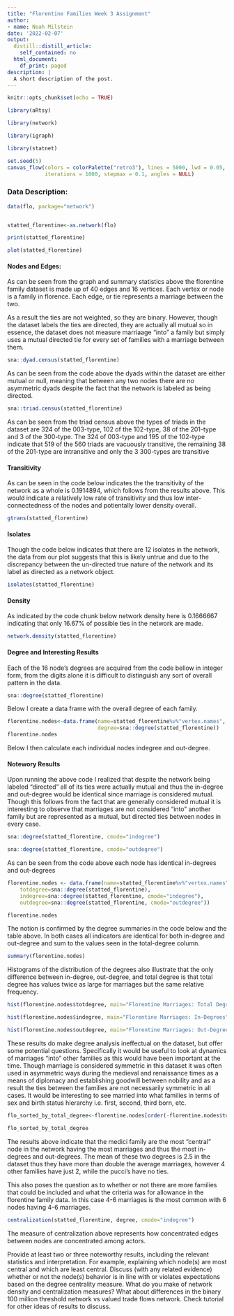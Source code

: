```yaml
---
title: "Florentine Families Week 3 Assignment"
author:
- name: Noah Milstein
date: '2022-02-07'
output:
  distill::distill_article:
    self_contained: no
  html_document:
    df_print: paged
description: |
  A short description of the post.
---
```


```r
knitr::opts_chunk$set(echo = TRUE)
```

```r

library(aRtsy)

library(network)

library(igraph)

library(statnet)

```


```r

set.seed(5)
canvas_flow(colors = colorPalette("retro3"), lines = 5000, lwd = 0.05,
            iterations = 1000, stepmax = 0.1, angles = NULL)

```

### Data Description: 

```r

data(flo, package="network")


statted_florentine<-as.network(flo)

print(statted_florentine)

```

```r
plot(statted_florentine)
```

#### Nodes and Edges:

As can be seen from the graph and summary statistics above the florentine family dataset is made up of 40 edges and 16 vertices. Each vertex or node is a family in florence. Each edge, or tie represents a marriage between the two.

As a result the ties are not weighted, so they are binary. However, though the dataset labels the ties are directed, they are actually all mutual so in essence, the dataset does not measure marriaage "into" a family but simply uses a mutual directed tie for every set of families with a marriage between them.

```r

sna::dyad.census(statted_florentine)

```

As can be seen from the code above the dyads within the dataset are either mutual or null, meaning that between any two nodes there are no asymmetric dyads despite the fact that the network is labeled as being directed.

```r

sna::triad.census(statted_florentine)

```

As can be seen from the triad census above the types of triads in the dataset are 324 of the 003-type, 102 of the 102-type, 38 of the 201-type and 3 of the 300-type. The 324 of 003-type and 195 of the 102-type indicate that 519 of the 560 triads are vacuously transitive, the remaining 38 of the 201-type are intransitive and only the 3 300-types are transitive

#### Transitivity

As can be seen in the code below indicates the the transitivity of the network as a whole is 0.1914894, which follows from the results above. This would indicate a relatively low rate of transitivity and thus low inter-connectedness of the nodes and potientally lower density overall.

```r

gtrans(statted_florentine)

```

#### Isolates

Though the code below indicates that there are 12 isolates in the network, the data from our plot suggests that this is likely untrue and due to the discrepancy between the un-directed true nature of the network and its label as directed as a network object.

```r

isolates(statted_florentine)

```

#### Density

As indicated by the code chunk below network density here is 0.1666667 indicating that only 16.67% of possible ties in the network are made.

```r

network.density(statted_florentine)

```

#### Degree and Interesting Results

Each of the 16 node's degrees are acquired from the code bellow in integer form, from the digits alone it is difficult to distinguish any sort of overall pattern in the data.

```r

sna::degree(statted_florentine)

```

Below I create a data frame with the overall degree of each family.

```r

florentine.nodes<-data.frame(name=statted_florentine%v%"vertex.names",
                             degree=sna::degree(statted_florentine))
florentine.nodes

```

Below I then calculate each individual nodes indegree and out-degree.

#### Notewory Results

Upon running the above code I realized that despite the network being labeled "directed" all of its ties were actually mutual and thus the in-degree and out-degree would be identical since marriage is considered mutual. Though this follows from the fact that are generally considered mutual it is interesting to observe that marriages are not considered "into" another family but are represented as a mutual, but directed ties between nodes in every case.

```r

sna::degree(statted_florentine, cmode="indegree")

sna::degree(statted_florentine, cmode="outdegree")

```

As can be seen from the code above each node has identical in-degrees and out-degrees

```r

florentine.nodes <- data.frame(name=statted_florentine%v%"vertex.names",
    totdegree=sna::degree(statted_florentine),
    indegree=sna::degree(statted_florentine, cmode="indegree"),
    outdegree=sna::degree(statted_florentine, cmode="outdegree"))

florentine.nodes

```

The notion is confirmed by the degree summaries in the code below and the table above. In both cases all indicators are identical for both in-degree and out-degree and sum to the values seen in the total-degree column.

```r

summary(florentine.nodes)

```

Histograms of the distribution of the degrees also illustrate that the only difference between in-degree, out-degree, and total degree is that total degree has values twice as large for marriages but the same relative frequency.

```r

hist(florentine.nodes$totdegree, main="Florentine Marriages: Total Degrees", xlab="Marriages")

```
```r

hist(florentine.nodes$indegree, main="Florentine Marriages: In-Degrees", xlab="Marriages")

```
```r

hist(florentine.nodes$outdegree, main="Florentine Marriages: Out-Degrees", xlab="Marriages")

```

These results do make degree analysis ineffectual on the dataset, but offer some potential questions. Specifically it would be useful to look at dynamics of marriages "into" other families as this would have been important at the time. Though marriage is considered symmetric in this dataset it was often used in asymmetric ways during the medieval and renaissance times as a means of diplomacy and establishing goodwill between nobility and as a result the ties between the families are not necessarily symmetric in all cases. It would be interesting to see married into what families in terms of sex and birth status hierarchy i.e. first, second, third born, etc. 

```r

flo_sorted_by_total_degree<-florentine.nodes[order(-florentine.nodes$totdegree),]

flo_sorted_by_total_degree

```

The results above indicate that the medici family are the most "central" node in the network having the most marriages and thus the most in-degrees and out-degrees. The mean of these two degrees is 2.5 in the dataset thus they have more than double the average marriages, however 4 other families have just 2, while the pucci's have no ties.

This also poses the question as to whether or not there are more families that could be included and what the criteria was for allowance in the florentine family data. In this case 4-6 marriages is the most common with 6 nodes having 4-6 marriages.
 
```r

centralization(statted_florentine, degree, cmode="indegree")

```

The measure of centralization above represents how concentrated edges between nodes are concentrated among actors.

Provide at least two or three noteworthy results, including the relevant statistics and interpretation. For example, explaining which node(s) are most central and which are least central. Discuss (with any related evidence) whether or not the node(s) behavior is in line with or violates expectations based on the degree centrality measure. What do you make of network density and centralization measures?  What about differences in the binary 100 million threshold network vs valued trade flows network. Check tutorial for other ideas of results to discuss.

